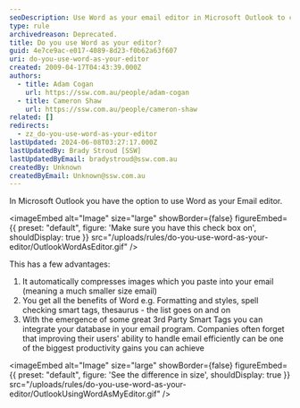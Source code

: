 ```yaml
---
seoDescription: Use Word as your email editor in Microsoft Outlook to compress images, access advanced formatting and spell checking features.
type: rule
archivedreason: Deprecated.
title: Do you use Word as your editor?
guid: 4e7ce9ac-e017-4089-8d23-f0b62a63f607
uri: do-you-use-word-as-your-editor
created: 2009-04-17T04:43:39.000Z
authors:
  - title: Adam Cogan
    url: https://ssw.com.au/people/adam-cogan
  - title: Cameron Shaw
    url: https://ssw.com.au/people/cameron-shaw
related: []
redirects:
  - zz_do-you-use-word-as-your-editor
lastUpdated: 2024-06-08T03:27:17.000Z
lastUpdatedBy: Brady Stroud [SSW]
lastUpdatedByEmail: bradystroud@ssw.com.au
createdBy: Unknown
createdByEmail: Unknown@ssw.com.au
---
```


In Microsoft Outlook you have the option to use Word as your Email editor.

<imageEmbed
  alt="Image"
  size="large"
  showBorder={false}
  figureEmbed={{
    preset: "default",
    figure: 'Make sure you have this check box on',
    shouldDisplay: true
  }}
  src="/uploads/rules/do-you-use-word-as-your-editor/OutlookWordAsEditor.gif"
/>

This has a few advantages:

1. It automatically compresses images which you paste into your email (meaning a much smaller size email)
2. You get all the benefits of Word e.g. Formatting and styles, spell checking smart tags, thesaurus - the list goes on and on
3. With the emergence of some great 3rd Party Smart Tags you can integrate your database in your email program. Companies often forget that improving their users' ability to handle email efficiently can be one of the biggest productivity gains you can achieve


<imageEmbed
  alt="Image"
  size="large"
  showBorder={false}
  figureEmbed={{
    preset: "default",
    figure: 'See the difference in size',
    shouldDisplay: true
  }}
  src="/uploads/rules/do-you-use-word-as-your-editor/OutlookUsingWordAsMyEditor.gif"
/>
